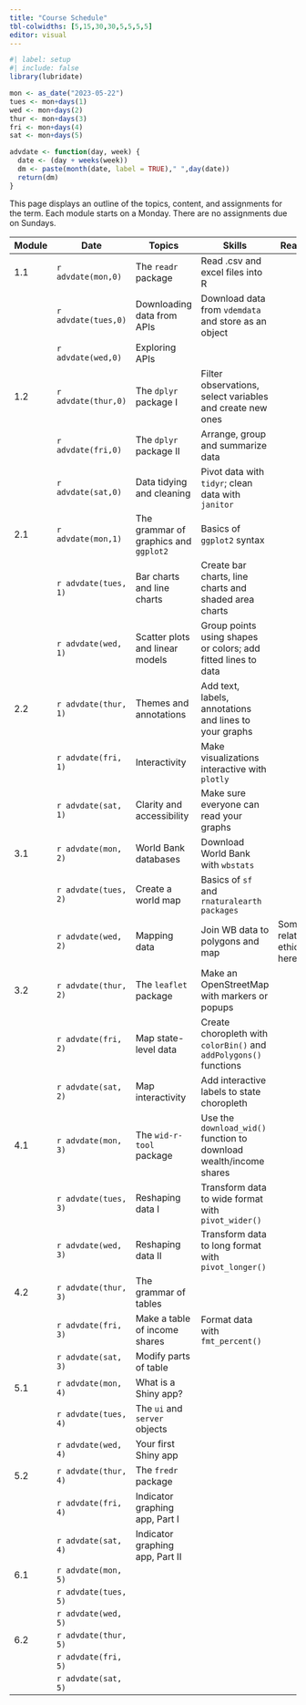 ```yaml
---
title: "Course Schedule"
tbl-colwidths: [5,15,30,30,5,5,5,5]
editor: visual
---
```


```r
#| label: setup
#| include: false
library(lubridate)

mon <- as_date("2023-05-22")
tues <- mon+days(1)
wed <- mon+days(2)
thur <- mon+days(3)
fri <- mon+days(4)
sat <- mon+days(5)

advdate <- function(day, week) {
  date <- (day + weeks(week))
  dm <- paste(month(date, label = TRUE)," ",day(date))
  return(dm)  
} 
```

This page displays an outline of the topics, content, and assignments for the term. Each module starts on a Monday. There are no assignments due on Sundays.

::: column-screen-inset-right
| Module | Date                 | Topics                                | Skills                                                             | Readings                          | Videos | Slides | Assignments |
|--------|----------------------|---------------------------------------|--------------------------------------------------------------------|-----------------------------------|--------|--------|-------------|
| 1.1    | `r advdate(mon,0)`   | The `readr` package                   | Read .csv and excel files into R                                   |                                   |        |        |             |
|        | `r advdate(tues,0)`  | Downloading data from APIs            | Download data from `vdemdata` and store as an object               |                                   |        |        |             |
|        | `r advdate(wed,0)`   | Exploring APIs                        |                                                                    |                                   |        |        |             |
| 1.2    | `r advdate(thur,0)`  | The `dplyr` package I                 | Filter observations, select variables and create new ones          |                                   |        |        |             |
|        | `r advdate(fri,0)`   | The `dplyr` package II                | Arrange, group and summarize data                                  |                                   |        |        |             |
|        | `r advdate(sat,0)`   | Data tidying and cleaning             | Pivot data with `tidyr`; clean data with `janitor`                 |                                   |        |        |             |
| 2.1    | `r advdate(mon,1)`   | The grammar of graphics and `ggplot2` | Basics of `ggplot2` syntax                                         |                                   |        |        |             |
|        | `r advdate(tues, 1)` | Bar charts and line charts            | Create bar charts, line charts and shaded area charts              |                                   |        |        |             |
|        | `r advdate(wed, 1)`  | Scatter plots and linear models       | Group points using shapes or colors; add fitted lines to data      |                                   |        |        |             |
| 2.2    | `r advdate(thur, 1)` | Themes and annotations                | Add text, labels, annotations and lines to your graphs             |                                   |        |        |             |
|        | `r advdate(fri, 1)`  | Interactivity                         | Make visualizations interactive with `plotly`                      |                                   |        |        |             |
|        | `r advdate(sat, 1)`  | Clarity and accessibility             | Make sure everyone can read your graphs                            |                                   |        |        |             |
| 3.1    | `r advdate(mon, 2)`  | World Bank databases                  | Download World Bank with `wbstats`                                 |                                   |        |        |             |
|        | `r advdate(tues, 2)` | Create a world map                    | Basics of `sf` and `rnaturalearth packages`                        |                                   |        |        |             |
|        | `r advdate(wed, 2)`  | Mapping data                          | Join WB data to polygons and map                                   | Something related to ethics here? |        |        |             |
| 3.2    | `r advdate(thur, 2)` | The `leaflet` package                 | Make an OpenStreetMap with markers or popups                       |                                   |        |        |             |
|        | `r advdate(fri, 2)`  | Map state-level data                  | Create choropleth with `colorBin()` and `addPolygons()` functions  |                                   |        |        |             |
|        | `r advdate(sat, 2)`  | Map interactivity                     | Add interactive labels to state choropleth                         |                                   |        |        |             |
| 4.1    | `r advdate(mon, 3)`  | The `wid-r-tool` package              | Use the `download_wid()` function to download wealth/income shares |                                   |        |        |             |
|        | `r advdate(tues, 3)` | Reshaping data I                      | Transform data to wide format with `pivot_wider()`                 |                                   |        |        |             |
|        | `r advdate(wed, 3)`  | Reshaping data II                     | Transform data to long format with `pivot_longer()`                |                                   |        |        |             |
| 4.2    | `r advdate(thur, 3)` | The grammar of tables                 |                                                                    |                                   |        |        |             |
|        | `r advdate(fri, 3)`  | Make a table of income shares         | Format data with `fmt_percent()`                                   |                                   |        |        |             |
|        | `r advdate(sat, 3)`  | Modify parts of table                 |                                                                    |                                   |        |        |             |
| 5.1    | `r advdate(mon, 4)`  | What is a Shiny app?                  |                                                                    |                                   |        |        |             |
|        | `r advdate(tues, 4)` | The `ui` and `server` objects         |                                                                    |                                   |        |        |             |
|        | `r advdate(wed, 4)`  | Your first Shiny app                  |                                                                    |                                   |        |        |             |
| 5.2    | `r advdate(thur, 4)` | The `fredr` package                   |                                                                    |                                   |        |        |             |
|        | `r advdate(fri, 4)`  | Indicator graphing app, Part I        |                                                                    |                                   |        |        |             |
|        | `r advdate(sat, 4)`  | Indicator graphing app, Part II       |                                                                    |                                   |        |        |             |
| 6.1    | `r advdate(mon, 5)`  |                                       |                                                                    |                                   |        |        |             |
|        | `r advdate(tues, 5)` |                                       |                                                                    |                                   |        |        |             |
|        | `r advdate(wed, 5)`  |                                       |                                                                    |                                   |        |        |             |
| 6.2    | `r advdate(thur, 5)` |                                       |                                                                    |                                   |        |        |             |
|        | `r advdate(fri, 5)`  |                                       |                                                                    |                                   |        |        |             |
|        | `r advdate(sat, 5)`  |                                       |                                                                    |                                   |        |        |             |
:::
